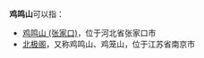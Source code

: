 '''鸡鸣山'''可以指：
*[[鸡鸣山_(张家口)|鸡鸣山 (张家口)]]，位于河北省张家口市
*[[北极阁|北极阁]]，又称鸡鸣山、鸡笼山，位于江苏省南京市

{{Disambig|J|cat=三字消歧义}}